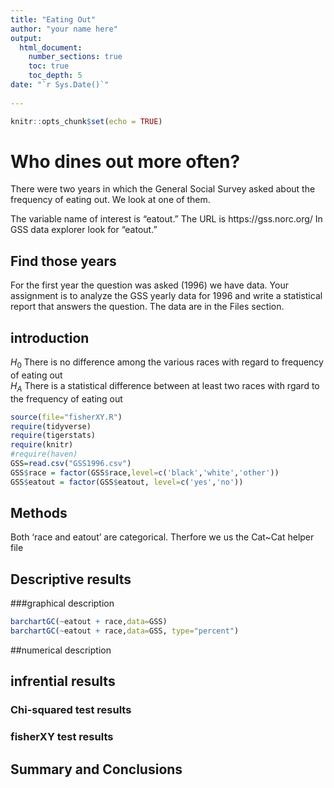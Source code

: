 ```yaml
---
title: "Eating Out"
author: "your name here"
output: 
  html_document:
    number_sections: true
    toc: true
    toc_depth: 5
date: "`r Sys.Date()`"    
    
---
```


```r
knitr::opts_chunk$set(echo = TRUE)
```

# Who dines out more often?
There were two years in which the General Social Survey asked about the frequency of eating out. We look at one of them.

The variable name of interest is "eatout."  The URL is https://gss.norc.org/ In GSS data explorer look for "eatout." 

## Find those years 
For the first year the question was asked (1996) we have data. Your assignment is to analyze the GSS yearly data for 1996 and write a statistical report that answers the question.  The data are in the Files section.   

## introduction
$H_0$ There is no difference among the various races with regard to frequency of eating out  
$H_A$ There is a statistical difference between at least two races with rgard to the frequency of eating out  


```r
source(file="fisherXY.R")
require(tidyverse)
require(tigerstats)
require(knitr)
#require(haven)
GSS=read.csv("GSS1996.csv")
GSS$race = factor(GSS$race,level=c('black','white','other'))
GSS$eatout = factor(GSS$eatout, level=c('yes','no'))
```

## Methods
Both 'race and eatout' are categorical. Therfore we us the Cat~Cat helper file

## Descriptive results

###graphical description


```r
barchartGC(~eatout + race,data=GSS)
barchartGC(~eatout + race,data=GSS, type="percent")

```

##numerical description

## infrential results  
### Chi-squared test results  


### fisherXY test results



## Summary and Conclusions
